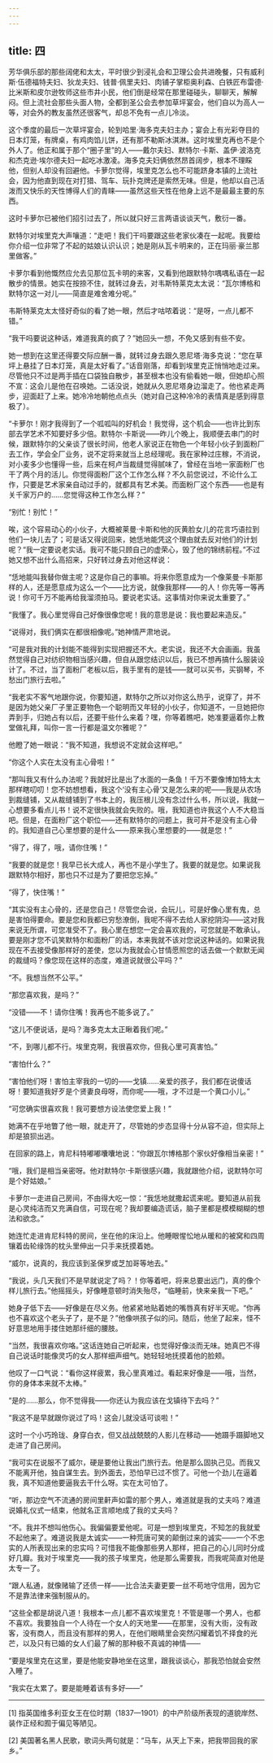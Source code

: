```yaml
---
---
---
```

title: 四
---




芳华俱乐部的那些阔佬和太太，平时很少到浸礼会和卫理公会共进晚餐，只有威利斯·伍德福特夫妇、狄龙夫妇、钱普·佩里夫妇、肉铺子掌柜奥利森、白铁匠布雷德·比米斯和皮尔逊牧师这些市井小民，他们倒是经常在那里碰碰头，聊聊天，解解闷。但上流社会那些头面人物，全都到圣公会去参加草坪宴会，他们自以为高人一等，对会外的教友虽然还很客气，却总不免有一点儿冷淡。

这个季度的最后一次草坪宴会，轮到哈里·海多克夫妇主办；宴会上有光彩夺目的日本灯笼，有牌桌，有鸡肉馅儿饼，还有那不勒斯冰淇淋。这时埃里克再也不是个外人了。他正和属于那个“圈子里”的人——戴尔夫妇、默特尔·卡斯、盖伊·波洛克和杰克逊·埃尔德夫妇一起吃冰激凌。海多克夫妇俩依然昂首阔步，根本不理睬他，但别人却没有回避他。卡萝尔觉得，埃里克怎么也不可能跻身本镇的上流社会，因为他直到现在对打猎、驾车、玩扑克牌还是索然无味。但是，他却以自己活泼而又快乐的天性博得人们的青睐——虽然这些天性在他身上远不是最最主要的东西。

这时卡萝尔已被他们招引过去了，所以就只好三言两语谈谈天气，敷衍一番。

默特尔对埃里克大声嚷道：“走吧！我们干吗要跟这些老家伙凑在一起呢。我要给你介绍一位非常了不起的姑娘认识认识；她是刚从瓦卡明来的，正在玛丽·豪兰那里做客。”

卡萝尔看到他慨然应允去见那位瓦卡明的来客，又看到他跟默特尔喁喁私语在一起散步的情景。她实在按捺不住，就转过身去，对韦斯特莱克太太说：“瓦尔博格和默特尔这一对儿——简直是难舍难分呢。”

韦斯特莱克太太怪好奇似的看了她一眼，然后才咕哝着说：“是呀，一点儿都不错。”

“我干吗要说这种话，难道我真的疯了？”她回头一想，不免又感到有些不安。

她一想到在这里还得要交际应酬一番，就转过身去跟久恩尼塔·海多克说：“您在草坪上悬挂了日本灯笼，真是太好看了。”话音刚落，却看到埃里克正悄悄地走过来。尽管他只不过是两手插在口袋独自散步，甚至根本也没有偷看她一眼，但她却心照不宣：这会儿是他在召唤她。二话没说，她就从久恩尼塔身边溜走了。他也紧走两步，迎面赶了上来。她冷冷地朝他点点头（她对自己这种冷冷的表情真是感到得意极了）。

“卡萝尔！刚才我得到了一个呱呱叫的好机会！我觉得，这个机会——也许比到东部去学艺术不知要好多少倍。默特尔·卡斯说——昨儿个晚上，我顺便去串门的时候，跟默特尔的父亲谈了很长时间，他老人家说正在物色一个年轻小伙子到面粉厂去工作，学会全厂业务，说不定将来就当上总经理呢。我在家种过庄稼，不消说，对小麦多少也懂得一些，后来在柯卢当裁缝觉得腻味了，曾经在当地一家面粉厂也干了两个月的活儿。你觉得面粉厂这个工作怎么样？不久前您说过，不论什么工作，只要是艺术家亲自动过手的，就都具有艺术美。而面粉厂这个东西——也是有关千家万户的……您觉得这种工作怎么样？”

“别忙！别忙！”

唉，这个容易动心的小伙子，大概被莱曼·卡斯和他的灰黄脸女儿的花言巧语拉到他们一块儿去了；可是话又得说回来，她恁地能凭这个理由就去反对他们的计划呢？“我一定要说老实话。我可不能只顾自己的虚荣心，毁了他的锦绣前程。”不过她又想不出什么高招来，只好转过身去对他这样说：

“恁地能叫我替你做主呢？这是你自己的事嘛。将来你愿意成为一个像莱曼·卡斯那样的人，还是愿意成为这么一个——比方说，就像我那样——的人！你先等一等再说！你可千万不能再给我溜须拍马。要说老实话。这事情对你来说太重要了。”

“我懂了。我心里觉得自己好像很像您呢！我的意思是说：我也要起来造反。”

“说得对，我们俩实在都很相像呢。”她神情严肃地说。

“可是我对我的计划能不能得到实现把握还不大。老实说，我还不大会画画。我虽然觉得自己对纺织物相当感兴趣，但自从跟您结识以后，我已不想再搞什么服装设计了。不过，当了面粉厂老板以后，我手里有的是钱——就可以买书，买钢琴，不愁出门旅行去啦。”

“我老实不客气地跟你说，你要知道，默特尔之所以对你这么热乎，说穿了，并不是因为她父亲厂子里正要物色一个聪明而又年轻的小伙子，你知道不，一旦她把你弄到手，归她占有以后，还要干些什么来着？嘿，你等着瞧吧，她准要逼着你上教堂做礼拜，叫你一言一行都是温文尔雅呢？”

他瞪了她一眼说：“我不知道，我想说不定就会这样吧。”

“你这个人实在太没有主心骨啦！”

“那叫我又有什么办法呢？我就好比是出了水面的一条鱼！千万不要像博加特太太那样瞎叨叨！您不妨想想看，我这个‘没有主心骨’又是怎么来的呢——我是从农场到裁缝铺，又从裁缝铺到了书本上的，我压根儿没有念过什么书，所以说，我就一心想要多看点儿书！说不定很快我就会失败的。哦，我知道也许我这个人不大稳当吧。但是，在面粉厂这个职位——还有默特尔的问题上，我可并不是没有主心骨的。我知道自己心里想要的是什么——原来我心里想要的——就是您！”

“得了，得了，哦，请你住嘴！”

“我要的就是您！我早已长大成人，再也不是小学生了。我要的就是您。如果说我跟默特尔相好，那也只不过是为了要把您忘掉。”

“得了，快住嘴！”

“其实没有主心骨的，还是您自己！尽管您会说，会玩儿，可是好像心里有鬼，总是害怕得要命。要是您和我都已穷愁潦倒，我呢不得不去给人家挖阴沟——这对我来说无所谓，可您准受不了。我心里在想您一定会喜欢我的，可您就是不敢承认。要是刚才您不讥笑默特尔和面粉厂的话，本来我就不该对您说这种话的。如果说我现在不去接受像那样好的差使，您以为我就会心甘情愿照您的话去做一个默默无闻的裁缝吗？像您现在这样的态度，难道说就很公平吗？”

“不。我想当然不公平。”

“那您喜欢我，是吗？”

“没错——不！请你住嘴！我再也不能多说了。”

“这儿不便说话，是吗？海多克太太正瞅着我们呢。”

“不，到哪儿都不行。埃里克啊，我很喜欢你，但我心里可真害怕。”

“害怕什么？”

“害怕他们呀！害怕主宰我的一切的——戈镇……亲爱的孩子，我们都在说傻话呀！要知道我好歹是个贤妻良母呀，而你呢——哦，才不过是一个黄口小儿。”

“可您确实很喜欢我！我可要想方设法使您爱上我！”

她满不在乎地瞥了他一眼，就走开了，尽管她的步态显得十分从容不迫，但实际上却是狼狈出逃。

在回家的路上，肯尼科特嘟嘟囔囔地说：“你跟瓦尔博格那个家伙好像相当亲密！”

“哦，我们是相当亲密呀。他对默特尔·卡斯很感兴趣，我就跟他介绍，说默特尔可是个好姑娘。”

卡萝尔一走进自己房间，不由得大吃一惊：“我恁地就撒起谎来呢。要知道从前我是心灵纯洁而又充满自信，可现在呢？我却要编造谎话，脑子里都是模模糊糊的想法和欲念。”

她连忙走进肯尼科特的房间，坐在他的床沿上。他睡眼惺忪地从暖和的被窝和四周镶着齿轮缘饰的枕头里伸出一只手来抚摸着她。

“威尔，说真的，我应该到圣保罗或芝加哥等地去。”

“我说，头几天我们不是早就说定了吗？！你等着吧，将来总要出远门，真的像个样儿旅行去。”他摇摇头，好像睡意顿时消失殆尽，“临睡前，快来亲我一下吧。”

她身子低下去——好像是在尽义务。他紧紧地贴着她的嘴唇真有好半天呢。“你再也不喜欢这个老头子了，是不是？”他像哄孩子似的问。随后，他坐了起来，怪不好意思地用手搂住她那纤细的腰肢。

“当然，我很喜欢你咯。”这话连她自己听起来，也觉得好像淡而无味。她真巴不得自己说话时能像灵巧的女人那样细声细气。她轻轻地抚摸着他的脸颊。

他叹了一口气说：“看你这样疲累，我心里真难过。看起来好像是——哦，当然，你的身体本来就不太棒。”

“是的……那么，你不觉得我——你还认为我应该在戈镇待下去吗？”

“我这不是早就跟你说过了吗！这会儿就没话可谈啦！”

这时一个小巧玲珑、身穿白衣，但又战战兢兢的人影儿在移动——她蹑手蹑脚地又走进了自己房间。

“我可实在说服不了威尔，硬是要他让我出门旅行去。他是那么固执己见。而我又不能离开他，独自谋生去。到外面去，恐怕早已过不惯了。可他一个劲儿在逼着我，真不知道他要逼我去干什么呀。实在太可怕了。

“听，那边空气不流通的房间里鼾声如雷的那个男人，难道就是我的丈夫吗？难道说婚礼仪式一结束，他就名正言顺地成了我的丈夫吗？

“不。我并不想叫他伤心。我偏偏要爱他呢。可是一想到埃里克，不知怎的我就爱不起他来了。难道说我是太诚实——一种荒唐可笑的颠倒过来的诚实——一个不忠实的人所表现出来的忠实吗？可惜我不能像那些男人那样，把自己的心儿同时分成好几瓣。我对于埃里克——我的孩子埃里克，他是那么需要我，而我呢简直对他是太专一了。

“跟人私通，就像赌输了还债一样——比合法夫妻更要一丝不苟地守信用，因为它不是靠法律来强制服从的。

“这些全都是胡说八道！我根本一点儿都不喜欢埃里克！不管是哪一个男人，也都不喜欢。我要独自一个人待在一个女人的天地里——在那里，没有大街，没有政客，没有商人，而且没有那样的男人，在他们眼睛里会突然闪耀着饥不择食的光芒，以及只有已婚的女人们最了解的那种极不真诚的神情——

“要是埃里克在这里，要是他能安静地坐在这里，跟我谈谈心，那我恐怕就会安然入睡了。

“我实在太累了。要是能睡着该有多好——”



* * *



[1] 指英国维多利亚女王在位时期（1837—1901）的中产阶级所表现的道貌岸然、装作正经和囿于偏见等陋见。

[2] 美国著名黑人民歌，歌词头两句就是：“马车，从天上下来，把我带回我的家乡。”